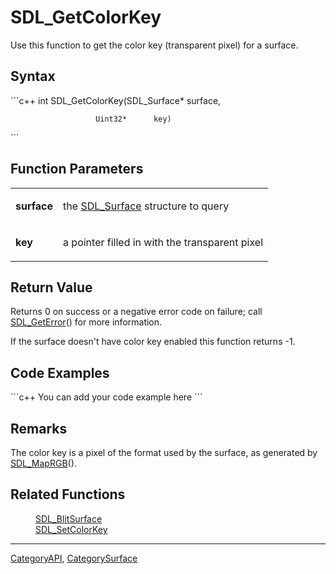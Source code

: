 
= SDL_GetColorKey =
Use this function to get the color key (transparent pixel) for a surface.


== Syntax ==
```c++
int SDL_GetColorKey(SDL_Surface* surface,
                    Uint32*      key)
```

== Function Parameters ==
{|
|'''surface'''
|the [[SDL_Surface]] structure to query
|-
|'''key'''
|a pointer filled in with the transparent pixel
|}

== Return Value ==
Returns 0 on success or a negative error code on failure; call [[SDL_GetError]]() for more information.

If the surface doesn't have color key enabled this function returns -1.  


== Code Examples ==
```c++
You can add your code example here
```

== Remarks ==
The color key is a pixel of the format used by the surface, as generated by [[SDL_MapRGB]]().

== Related Functions ==
:[[SDL_BlitSurface]]
:[[SDL_SetColorKey]]

----
[[CategoryAPI]], [[CategorySurface]]
